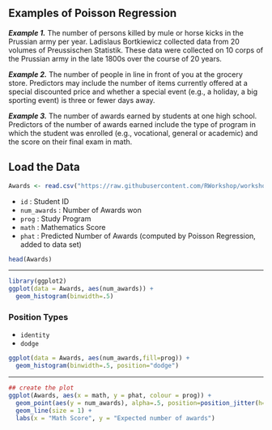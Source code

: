 
## Examples of Poisson Regression

***Example 1.*** The number of persons killed by mule or horse kicks in the Prussian army per year. Ladislaus Bortkiewicz collected data from 20 volumes of Preussischen Statistik. These data were collected on 10 corps of the Prussian army in the late 1800s over the course of 20 years.

***Example 2.*** The number of people in line in front of you at the grocery store. Predictors may include the number of items currently offered at a special discounted price and whether a special event (e.g., a holiday, a big sporting event) is three or fewer days away.

***Example 3.*** The number of awards earned by students at one high school. Predictors of the number of awards earned include the type of program in which the student was enrolled (e.g., vocational, general or academic) and the score on their final exam in math.

## Load the Data


```r
Awards <- read.csv("https://raw.githubusercontent.com/RWorkshop/workshopdatasets/master/SchoolAwards.csv")
```

* ``id`` :  Student ID
* ``num_awards`` : Number of Awards won
* ``prog`` : Study Program
* ``math`` :  Mathematics Score
* ``phat`` : Predicted Number of Awards (computed by Poisson Regression, added to data set)


```r
head(Awards)
```

-----------------------------------------

```r
library(ggplot2)
ggplot(data = Awards, aes(num_awards)) +
  geom_histogram(binwidth=.5)
```







### Position Types
* ``identity``
* ``dodge``


```r
ggplot(data = Awards, aes(num_awards,fill=prog)) +
  geom_histogram(binwidth=.5, position="dodge")
```


-----------------------------------------------

```r

## create the plot
ggplot(Awards, aes(x = math, y = phat, colour = prog)) +
  geom_point(aes(y = num_awards), alpha=.5, position=position_jitter(h=.2)) +
  geom_line(size = 1) +
  labs(x = "Math Score", y = "Expected number of awards")
```


